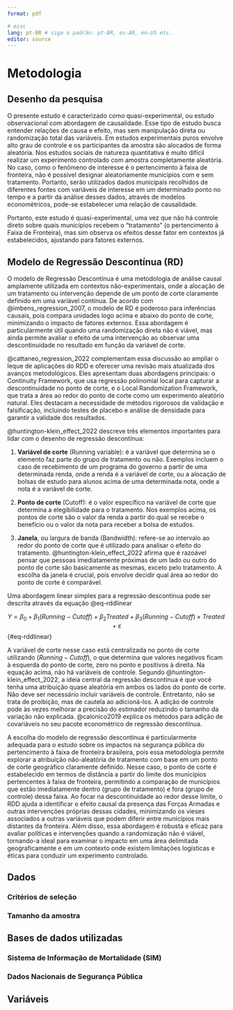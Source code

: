 ```yaml
---
format: pdf

# misc
lang: pt-BR # siga o padrão: pt-BR, es-AR, en-US etc.
editor: source
---
```


# Metodologia

## Desenho da pesquisa

O presente estudo é caracterizado como quasi-experimental, ou estudo observacional com abordagem de causalidade. Esse tipo de estudo busca entender relações de causa e efeito, mas sem manipulação direta ou randomização total das variáveis. Em estudos experimentais puros envolve alto grau de controle e os participantes da amostra são alocados de forma aleatória. Nos estudos sociais de natureza quantitativa é muito difícil realizar um experimento controlado com amostra completamente aleatória. No caso, como o fenômeno de interesse é o pertencimento à faixa de fronteira, não é possível designar aleatoriamente municípios com e sem tratamento. Portanto, serão utilizados dados municipais recolhidos de diferentes fontes com variáveis de interesse em um determinado ponto no tempo e a partir da análise desses dados, através de modelos economètricos, pode-se estabelecer uma relação de causalidade.

Portanto, este estudo é quasi-experimental, uma vez que não há controle direto sobre quais municípios recebem o "tratamento" (o pertencimento à Faixa de Fronteira), mas sim observa os efeitos desse fator em contextos já estabelecidos, ajustando para fatores externos.

## Modelo de Regressão Descontínua (RD)

O modelo de Regressão Descontínua é uma metodologia de análise causal amplamente utilizada em contextos não-experimentais, onde a alocação de um tratamento ou intervenção depende de um ponto de corte claramente definido em uma variável contínua. De acordo com @imbens_regression_2007, o modelo de RD é poderoso para inferências causais, pois compara unidades logo acima e abaixo do ponto de corte, minimizando o impacto de fatores externos. Essa abordagem é particularmente útil quando uma randomização direta não é viável, mas ainda permite avaliar o efeito de uma intervenção ao observar uma descontinuidade no resultado em função da variável de corte.

@cattaneo_regression_2022 complementam essa discussão ao ampliar o leque de aplicações do RDD e oferecer uma revisão mais atualizada dos avanços metodológicos. Eles apresentam duas abordagens principais: o Continuity Framework, que usa regressão polinomial local para capturar a descontinuidade no ponto de corte, e o Local Randomization Framework, que trata a área ao redor do ponto de corte como um experimento aleatório natural. Eles destacam a necessidade de métodos rigorosos de validação e falsificação, incluindo testes de placebo e análise de densidade para garantir a validade dos resultados.

@huntington-klein_effect_2022 descreve três elementos importantes para lidar com o desenho de regressão descontínua:

1.  **Variável de corte** (Running variable): é a variável que determina se o elemento faz parte do grupo de tratamento ou não. Exemplos incluem o caso de recebimento de um programa do governo a partir de uma determinada renda, onde a renda é a variável de corte, ou a alocação de bolsas de estudo para alunos acima de uma determinada nota, onde a nota é a variável de corte.

2.  **Ponto de corte** (Cutoff): é o valor específico na variável de corte que determina a elegibilidade para o tratamento. Nos exemplos acima, os pontos de corte são o valor da renda a partir do qual se recebe o benefício ou o valor da nota para receber a bolsa de estudos.

3.  **Janela**, ou largura de banda (Bandwidth): refere-se ao intervalo ao redor do ponto de corte que é utilizado para analisar o efeito do tratamento. @huntington-klein_effect_2022 afirma que é razoável pensar que pessoas imediatamente próximas de um lado ou outro do ponto de corte são basicamente as mesmas, exceto pelo tratamento. A escolha da janela é crucial, pois envolve decidir qual área ao redor do ponto de corte é comparável.

Uma abordagem linear simples para a regressão descontínua pode ser descrita através da equação @eq-rddlinear

$$
Y = \beta_0 + \beta_1(Running-Cutoff) + \beta_2Treated+\beta_3(Running-Cutoff)\times Treated+ \varepsilon
$$ {#eq-rddlinear}

A variável de corte nesse caso está centralizada no ponto de corte utilizando $(Running-Cutoff)$, o que determina que valores negativos ficam à esquerda do ponto de corte, zero no ponto e positivos à direita. Na equação acima, não há variáveis de controle. Segundo @huntington-klein_effect_2022, a ideia central da regressão descontínua é que você tenha uma atribuição quase aleatória em ambos os lados do ponto de corte. Não deve ser necessário incluir variáveis de controle. Entretanto, não se trata de proibição, mas de cautela ao adicioná-los. A adição de controle pode às vezes melhorar a precisão do estimador reduzindo o tamanho da variação não explicada. @calonico2019 explica os métodos para adição de covariáveis no seu pacote econométrico de regressão descontínua.

A escolha do modelo de regressão descontínua é particularmente adequada para o estudo sobre os impactos na segurança pública do pertencimento à faixa de fronteira brasileira, pois essa metodologia permite explorar a atribuição não-aleatória de tratamento com base em um ponto de corte geográfico claramente definido. Nesse caso, o ponto de corte é estabelecido em termos de distância a partir do limite dos municípios pertencentes à faixa de fronteira, permitindo a comparação de municípios que estão imediatamente dentro (grupo de tratamento) e fora (grupo de controle) dessa faixa. Ao focar na descontinuidade ao redor desse limite, o RDD ajuda a identificar o efeito causal da presença das Forças Armadas e outras intervenções próprias dessas cidades, minimizando os vieses associados a outras variáveis que podem diferir entre municípios mais distantes da fronteira. Além disso, essa abordagem é robusta e eficaz para avaliar políticas e intervenções quando a randomização não é viável, tornando-a ideal para examinar o impacto em uma área delimitada geograficamente e em um contexto onde existem limitações logísticas e éticas para conduzir um experimento controlado.

## Dados

### Critérios de seleção

### Tamanho da amostra

## Bases de dados utilizadas

### Sistema de Informação de Mortalidade (SIM)

### Dados Nacionais de Segurança Pública

## Variáveis
